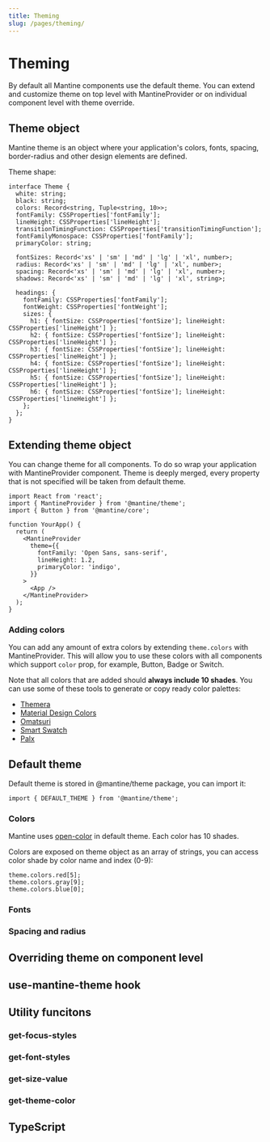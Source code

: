 ```yaml
---
title: Theming
slug: /pages/theming/
---
```



# Theming

By default all Mantine components use the default theme.
You can extend and customize theme on top level with MantineProvider
or on individual component level with theme override.

## Theme object

Mantine theme is an object where your application's colors, fonts, spacing, border-radius and other design elements are defined.

Theme shape:

```tsx
interface Theme {
  white: string;
  black: string;
  colors: Record<string, Tuple<string, 10>>;
  fontFamily: CSSProperties['fontFamily'];
  lineHeight: CSSProperties['lineHeight'];
  transitionTimingFunction: CSSProperties['transitionTimingFunction'];
  fontFamilyMonospace: CSSProperties['fontFamily'];
  primaryColor: string;

  fontSizes: Record<'xs' | 'sm' | 'md' | 'lg' | 'xl', number>;
  radius: Record<'xs' | 'sm' | 'md' | 'lg' | 'xl', number>;
  spacing: Record<'xs' | 'sm' | 'md' | 'lg' | 'xl', number>;
  shadows: Record<'xs' | 'sm' | 'md' | 'lg' | 'xl', string>;

  headings: {
    fontFamily: CSSProperties['fontFamily'];
    fontWeight: CSSProperties['fontWeight'];
    sizes: {
      h1: { fontSize: CSSProperties['fontSize']; lineHeight: CSSProperties['lineHeight'] };
      h2: { fontSize: CSSProperties['fontSize']; lineHeight: CSSProperties['lineHeight'] };
      h3: { fontSize: CSSProperties['fontSize']; lineHeight: CSSProperties['lineHeight'] };
      h4: { fontSize: CSSProperties['fontSize']; lineHeight: CSSProperties['lineHeight'] };
      h5: { fontSize: CSSProperties['fontSize']; lineHeight: CSSProperties['lineHeight'] };
      h6: { fontSize: CSSProperties['fontSize']; lineHeight: CSSProperties['lineHeight'] };
    };
  };
}
```

## Extending theme object

You can change theme for all components.
To do so wrap your application with MantineProvider component.
Theme is deeply merged, every property that is not specified will be taken from default theme.

```tsx
import React from 'react';
import { MantineProvider } from '@mantine/theme';
import { Button } from '@mantine/core';

function YourApp() {
  return (
    <MantineProvider
      theme={{
        fontFamily: 'Open Sans, sans-serif',
        lineHeight: 1.2,
        primaryColor: 'indigo',
      }}
    >
      <App />
    </MantineProvider>
  );
}
```

### Adding colors

You can add any amount of extra colors by extending `theme.colors` with MantineProvider.
This will allow you to use these colors with all components which support `color` prop,
for example, <GatsbyLink to="/core/button/">Button</GatsbyLink>, <GatsbyLink to="/core/badge/">Badge</GatsbyLink> or <GatsbyLink to="/core/switch/">Switch</GatsbyLink>.

Note that all colors that are added should **always include 10 shades**.
You can use some of these tools to generate or copy ready color palettes:

- [Themera](https://themera.vercel.app/)
- [Material Design Colors](https://www.materialui.co/colors)
- [Omatsuri](https://omatsuri.app/color-shades-generator)
- [Smart Swatch](https://smart-swatch.netlify.app/)
- [Palx](https://palx.jxnblk.com/)

<ThemeColorExtendDemo />

## Default theme

Default theme is stored in @mantine/theme package, you can import it:

```tsx
import { DEFAULT_THEME } from '@mantine/theme';
```

### Colors

Mantine uses [open-color](https://yeun.github.io/open-color/) in default theme.
Each color has 10 shades.

Colors are exposed on theme object as an array of strings,
you can access color shade by color name and index (0-9):

```tsx
theme.colors.red[5];
theme.colors.gray[9];
theme.colors.blue[0];
```

<ThemeColors />

### Fonts

### Spacing and radius

## Overriding theme on component level

## use-mantine-theme hook

## Utility funcitons

### get-focus-styles

### get-font-styles

### get-size-value

### get-theme-color

## TypeScript
